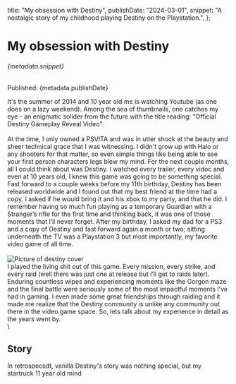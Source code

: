 title: "My obsession with Destiny",
publishDate: "2024-03-01",
snippet:
"A nostalgic story of my childhood playing Destiny on the Playstation.",
};

# My obsession with Destiny

###### {metadata.snippet}

Published: {metadata.publishDate}

It's the summer of 2014 and 10 year old me is watching Youtube (as one does on a lazy weekend). Among the sea of thumbnails, one catches my eye - an enigmatic solider from the future with the title reading: "Official Destiny Gameplay Reveal Video".
\
\
At the time, I only owned a PSVITA and was in utter shock at the beauty and sheer technical grace that I was witnessing. I didn't grow up with Halo or any shooters for that matter, so even simple things like being able to see your first person characters legs blew my mind. For the next couple months, all I could think about was Destiny. I watched every trailer, every vidoc and even at 10 years old, I knew this game was going to be something special. Fast forward to a couple weeks before my 11th birthday, Destiny has been released worldwide and I found out that my best friend at the time had a copy. I asked if he would bring it and his xbox to my party, and that he did. I remember having so much fun playing as a temporary Guardian with a Stranger’s rifle for the first time and thinking back, it was one of those moments that I’ll never forget. After my birthday, I asked my dad for a PS3 and a copy of Destiny and fast forward again a month or two; sitting underneath the TV was a Playstation 3 but most importantly, my favorite video game of all time.
\
\
![Picture of destiny cover](/destiny.jpg "Destiny")
\
I played the living shit out of this game. Every mission, every strike, and every raid (well there was just one at release but I’ll get to raids later). Enduring countless wipes and experiencing moments like the Gorgon maze and the final battle were seriously some of the most impactful moments I’ve had in gaming. I even made some great friendships through raiding and it made me realize that the Destiny community is unlike any community out there in the video game space. So, lets talk about my experience in detail as the years went by.
\
\

## Story

In retrospecsdt, vanilla Destiny's story was nothing special, but my startruck 11 year old mind
